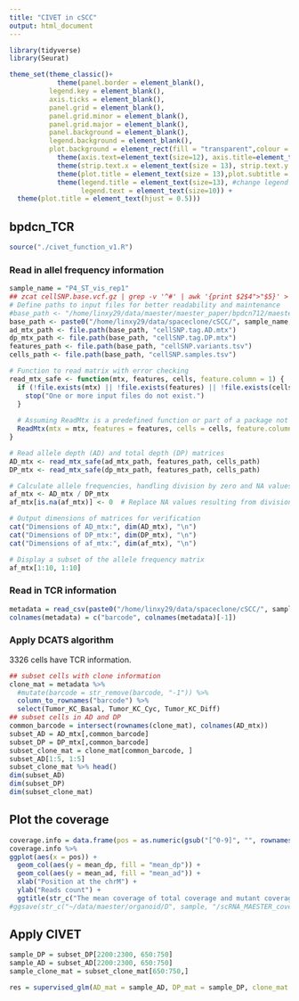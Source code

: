 ```yaml
---
title: "CIVET in cSCC"
output: html_document
---
```


```r
library(tidyverse)
library(Seurat)
```

```r
theme_set(theme_classic()+
            theme(panel.border = element_blank(),
          legend.key = element_blank(),
          axis.ticks = element_blank(),
          panel.grid = element_blank(),
          panel.grid.minor = element_blank(), 
          panel.grid.major = element_blank(),
          panel.background = element_blank(),
          legend.background = element_blank(),
          plot.background = element_rect(fill = "transparent",colour = NA)) + 
            theme(axis.text=element_text(size=12), axis.title=element_text(size=13))+
            theme(strip.text.x = element_text(size = 13), strip.text.y = element_text(size = 13)) +
            theme(plot.title = element_text(size = 13),plot.subtitle = element_text(size = 13)) +
            theme(legend.title = element_text(size=13), #change legend title font size
                  legend.text = element_text(size=10)) + 
  theme(plot.title = element_text(hjust = 0.5)))
```

## bpdcn_TCR

```r
source("./civet_function_v1.R")
```

### Read in allel frequency information

```r
sample_name = "P4_ST_vis_rep1"
## zcat cellSNP.base.vcf.gz | grep -v '^#' | awk '{print $2$4">"$5}' > cellSNP.variants.tsv
# Define paths to input files for better readability and maintenance
#base_path <- "/home/linxy29/data/maester/maester_paper/bpdcn712/maester/mquad_pipeline/cellSNP/"
base_path <- paste0("/home/linxy29/data/spaceclone/cSCC/", sample_name, "/cellSNP0/")
ad_mtx_path <- file.path(base_path, "cellSNP.tag.AD.mtx")
dp_mtx_path <- file.path(base_path, "cellSNP.tag.DP.mtx")
features_path <- file.path(base_path, "cellSNP.variants.tsv")
cells_path <- file.path(base_path, "cellSNP.samples.tsv")

# Function to read matrix with error checking
read_mtx_safe <- function(mtx, features, cells, feature.column = 1) {
  if (!file.exists(mtx) || !file.exists(features) || !file.exists(cells)) {
    stop("One or more input files do not exist.")
  }
  
  # Assuming ReadMtx is a predefined function or part of a package not shown here
  ReadMtx(mtx = mtx, features = features, cells = cells, feature.column = feature.column)
}

# Read allele depth (AD) and total depth (DP) matrices
AD_mtx <- read_mtx_safe(ad_mtx_path, features_path, cells_path)
DP_mtx <- read_mtx_safe(dp_mtx_path, features_path, cells_path)

# Calculate allele frequencies, handling division by zero and NA values
af_mtx <- AD_mtx / DP_mtx
af_mtx[is.na(af_mtx)] <- 0  # Replace NA values resulting from division by zero with 0

# Output dimensions of matrices for verification
cat("Dimensions of AD_mtx:", dim(AD_mtx), "\n")
cat("Dimensions of DP_mtx:", dim(DP_mtx), "\n")
cat("Dimensions of af_mtx:", dim(af_mtx), "\n")

# Display a subset of the allele frequency matrix
af_mtx[1:10, 1:10]
```

### Read in TCR information

```r
metadata = read_csv(paste0("/home/linxy29/data/spaceclone/cSCC/", sample_name, "/metadata.csv"))
colnames(metadata) = c("barcode", colnames(metadata)[-1])
```


### Apply DCATS algorithm

3326 cells have TCR information. 

```r
## subset cells with clone information
clone_mat = metadata %>% 
  #mutate(barcode = str_remove(barcode, "-1")) %>% 
  column_to_rownames("barcode") %>% 
  select(Tumor_KC_Basal, Tumor_KC_Cyc, Tumor_KC_Diff)
## subset cells in AD and DP
common_barcode = intersect(rownames(clone_mat), colnames(AD_mtx))
subset_AD = AD_mtx[,common_barcode]
subset_DP = DP_mtx[,common_barcode]
subset_clone_mat = clone_mat[common_barcode, ]
subset_AD[1:5, 1:5]
subset_clone_mat %>% head()
dim(subset_AD)
dim(subset_DP)
dim(subset_clone_mat)
```

## Plot the coverage 


```r
coverage.info = data.frame(pos = as.numeric(gsub("[^0-9]", "", rownames(DP_mtx))), mean_dp = rowMeans(DP_mtx), mean_ad = rowMeans(AD_mtx))
coverage.info %>% 
ggplot(aes(x = pos)) +
  geom_col(aes(y = mean_dp, fill = "mean_dp")) +
  geom_col(aes(y = mean_ad, fill = "mean_ad")) +
  xlab("Position at the chrM") +
  ylab("Reads count") +
  ggtitle(str_c("The mean coverage of total coverage and mutant coverage"))
#ggsave(str_c("~/data/maester/organoid/D", sample, "/scRNA_MAESTER_coverage.png"),height = 8, width = 12)
```

## Apply CIVET

```r
sample_DP = subset_DP[2200:2300, 650:750]
sample_AD = subset_AD[2200:2300, 650:750]
sample_clone_mat = subset_clone_mat[650:750,]
```

```r
res = supervised_glm(AD_mat = sample_AD, DP_mat = sample_DP, clone_mat = sample_clone_mat, minDP = 5, use_random_effect = FALSE)
```

